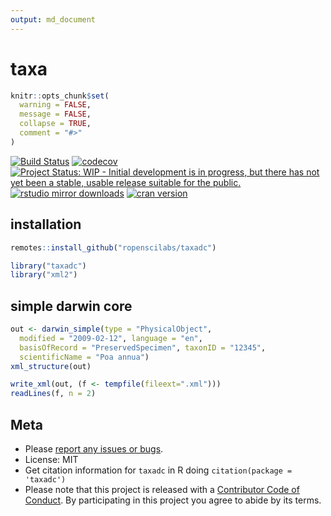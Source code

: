 ```yaml
---
output: md_document
---
```


taxa
====

```r
knitr::opts_chunk$set(
  warning = FALSE,
  message = FALSE,
  collapse = TRUE,
  comment = "#>"
)
```

[![Build Status](https://travis-ci.org/ropenscilabs/taxadc.svg?branch=master)](https://travis-ci.org/ropenscilabs/taxadc)
[![codecov](https://codecov.io/gh/ropenscilabs/taxadc/branch/master/graph/badge.svg)](https://codecov.io/gh/ropenscilabs/taxadc)
[![Project Status: WIP - Initial development is in progress, but there has not yet been a stable, usable release suitable for the public.](http://www.repostatus.org/badges/latest/wip.svg)](http://www.repostatus.org/#wip)
[![rstudio mirror downloads](http://cranlogs.r-pkg.org/badges/taxadc)](https://github.com/metacran/cranlogs.app)
[![cran version](http://www.r-pkg.org/badges/version/taxadc)](https://cran.r-project.org/package=taxadc)

## installation

```r
remotes::install_github("ropenscilabs/taxadc")
```

```r
library("taxadc")
library("xml2")
```

## simple darwin core

```r
out <- darwin_simple(type = "PhysicalObject", 
  modified = "2009-02-12", language = "en", 
  basisOfRecord = "PreservedSpecimen", taxonID = "12345", 
  scientificName = "Poa annua")
xml_structure(out)
```

```r
write_xml(out, (f <- tempfile(fileext=".xml")))
readLines(f, n = 2)
```

## Meta

* Please [report any issues or bugs](https://github.com/ropenscilabs/taxadc/issues).
* License: MIT
* Get citation information for `taxadc` in R doing `citation(package = 'taxadc')`
* Please note that this project is released with a [Contributor Code of Conduct](CODE_OF_CONDUCT.md). By participating in this project you agree to abide by its terms.
